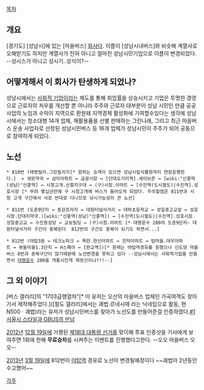 [[목차]]
== 개요 ==
[경기도] [성남시]에 있는 [마을버스] [[버스 회사|회사]]다. 이름이 [성남시내버스]와 비슷해 계열사로 오해받기도 하지만 계열사가 전혀 아니고 얼마전 성남시민기업으로 이름이 변경되었다. --성시스가 아니고 성시기..성식이?--

== 어떻게해서 이 회사가 탄생하게 되었나? ==
성남시에서는 [[사회적 기업]]이라는 제도를 통해 취업률을 상승시키고 기업은 투명한 경영으로 근로자의 처우를 개선할 뿐 아니라 주주와 근로자 대부분이 성남 시민인 만큼 공공사업의 노임과 수익이 지역으로 환원돼 지역경제 활성화에 기여할수있다는 생각에 성남시에서는 청소대행 14개 업체, 재활용품을 선별 판매하는 그린나래, 그리고 최근 마을버스 운송 사업자로 선정된 성남시민버스 등 16개 업체가 성남시민이 주주가 되어 공동으로 참여하게 되었다.

== 노선 ==
 * 810번 (태영빌라.그린빌리지[* 원하는 승객이 있으면 성남시립식물원까지 연장운행한다.]  ↔ 생문약국 ↔ 삼익아파트 ↔ 금광시장 ↔ [단대오거리역].세이브존 ↔ [wiki:"신흥역(성남)"신흥역] ↔ 시청고개.신흥지구대 ↔ (구)시청.이마트 ↔ [수진역(도시철도)|수진역].성호시장 [* 무려 몇십년만에 구 시청고개에 버스가 들어오게 되었다. 주의할점은 811번과 시청 고개 구간에서 서로 반대로 다니므로 낚시가능성이 큰 노선] 

 * 811번 (도촌9단지 ↔ 동강프라자 ↔ 대원터널사거리 ↔ 대하초등학교 ↔ 성일중고교앞 ↔ 성호시장.단대리약국.([wiki:"신흥역(성남)"신흥역]) ↔ [수진역(도시철도)|수진역].성호시장.성일중고교 ↔ 수진동성당 ↔ 교보빌딩 ↔ (구)시청.이마트 [* 대명운수 280의 도촌9단지~ 대원터널사거리 구간이 중복된다  812번의 구간도 중복이 되기도 하면서...]

 * 812번 (야탑3동 ↔ 테크노파크 ↔ 목련.한신아파트 ↔ 진덕아파트 ↔ 탑마을.대우아파트 ↔ 봇들마을1.3단지 ↔ H스퀘어 ↔ [판교역])[* 원래는 야탑역경유를 원했으나 신도양 마을버스 8번과 중복구간이 많기때문에 노선변경을 못하고 있다 --성남시에서는 사회적기업을 만들면서 [[대명운수]] 280을 개통시킨게 제정신이냐?!!--]

== 그 외 이야기 ==
[버스 갤러리]의 "1703급행열차"[* 이 유저는 오산의 마을버스 업체인 가곡여객도 찾아가서 제작해주었다.]([철도 갤러리]에서는 괘법.르네시떼 라는 닉네임으로 활동, 현  N500ㆍ괘법)라는 유저가 성남시민버스를 찾아가 노선도를 만들어준걸 인증하였다.[http://gall.dcinside.com/list.php?id=bus&no=155723 #1 서울시 스타일과 GBUS의 만남]

[[2012년]] [[12월 19일]]에 거행된 [[제18대 대통령 선거]]를 맞이해 투표 인증샷을 기사에게 보여주면 1회에 한해 '''무료승차'''를 시켜주는 이벤트를 진행했다고한다. --오오 마을버스 오오--

[[2013년]] [[3월 19일]]에 812번이 [[야탑역]] 경유로 노선이 변경될예정이다 ~~괘법아 2년동안 수고했어~~

[[각주]]
